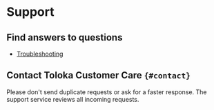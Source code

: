 # Support

## Find answers to questions

- [Troubleshooting](../troubleshooting)

## Contact Toloka Customer Care `{#contact}`
<Note mode="note" title="Note">

Please don't send duplicate requests or ask for a faster response. The support service reviews all incoming requests.

</Note>

<TolokersSupportForm />
